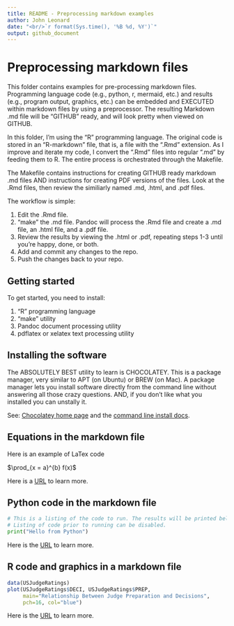 ```yaml
---
title: README - Preprocessing markdown examples
author: John Leonard
date: "<br/>`r format(Sys.time(), '%B %d, %Y')`"
output: github_document
---
```

# Preprocessing markdown files

This folder contains examples for pre-processing markdown files. Programming language code (e.g., python, r, mermaid, etc.) and results (e.g., program output, graphics, etc.) can be embedded and EXECUTED within markdown files by using a preprocessor. The resulting Markdown .md file will be "GITHUB" ready, and will look pretty when viewed on GITHUB.

In this folder, I'm using the "R" programming language. The original code is stored in an "R-markdown" file, that is, a file with the ".Rmd" extension. As I improve and iterate my code, I convert the ".Rmd" files into regular ".md" by feeding them to R. The entire process is orchestrated through the Makefile.

The Makefile contains instructions for creating GITHUB ready markdown .md files AND instructions for creating PDF versions of the files. Look at the .Rmd files, then review the similiarly named .md, .html, and .pdf files.

The workflow is simple:

1. Edit the .Rmd file.
1. "make" the .md file. Pandoc will process the .Rmd file and create a .md file, an .html file, and a .pdf file.
1. Review the results by viewing the .html or .pdf, repeating steps 1-3 until you're happy, done, or both.
1. Add and commit any changes to the repo.
1. Push the changes back to your repo.

## Getting started

To get started, you need to install:

1. "R" programming language
1. "make" utility
1. Pandoc document processing utility
1. pdflatex or xelatex text processing utility

## Installing the software

The ABSOLUTELY BEST utility to learn is CHOCOLATEY. This is a package manager,
very similar to APT (on Ubuntu) or BREW (on Mac). A package manager lets you 
install software directly from the command line without answering all those crazy questions. AND,
if you don't like what you installed you can unstally it.

See:  [Chocolatey home page](https://chocolatey.org/) and the [command line install docs](https://docs.chocolatey.org/en-us/choco/setup).

## Equations in the markdown file

Here is an example of LaTex code

$\prod_{x = a}^{b} f(x)$

Here is a [URL](https://bookdown.org/dalzelnm/bookdown-demo/mathematical-notation-in-r.html) to learn more.

## Python code in the markdown file

```python
# This is a listing of the code to run. The results will be printed below.
# Listing of code prior to running can be disabled.
print("Hello from Python")
```
 
Here is the [URL](https://bookdown.org/yihui/rmarkdown-cookbook/eng-python.html) to learn more.

## R code and graphics in a markdown file

```r
data(USJudgeRatings)
plot(USJudgeRatings$DECI, USJudgeRatings$PREP,
     main="Relationship Between Judge Preparation and Decisions",
     pch=16, col="blue")
```

Here is the [URL](https://bookdown.org/ejvanholm/WorkingWithData/r-markdown-guide.html) to learn more.